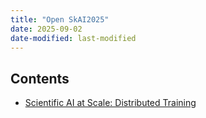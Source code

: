 ```yaml
---
title: "Open SkAI2025"
date: 2025-09-02
date-modified: last-modified
---
```


## Contents

- [Scientific AI at Scale: Distributed Training](./)
